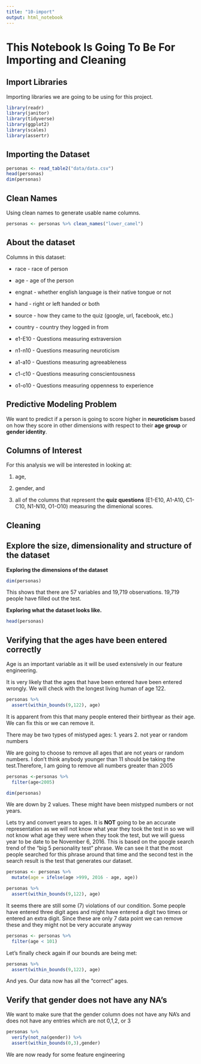 ```yaml
---
title: "10-import"
output: html_notebook
---
```

# This Notebook Is Going To Be For Importing and Cleaning

## Import Libraries

Importing libraries we are going to be using for this project.

```r
library(readr)
library(janitor)
library(tidyverse)
library(ggplot2)
library(scales)
library(assertr)
```

## Importing the Dataset

```r
personas <- read_table2("data/data.csv")
head(personas)
dim(personas)
```
## Clean Names 
Using clean names to generate usable name columns.
```r
personas <- personas %>% clean_names("lower_camel")
```


## About the dataset

Columns in this dataset:

- race - race of person

- age - age of the person

- engnat - whether english language is their native tongue or not

- hand - right or left handed or both

- source - how they came to the quiz (google, url, facebook, etc.) 

- country - country they logged in from

- e1-E10 - Questions measuring extraversion

- n1-n10 - Questions measuring neuroticism
 
- a1-a10 - Questions measuring agreeableness

- c1-c10 - Questions measuring conscientousness

- o1-o10 - Questions measuring oppenness to experience

## Predictive Modeling Problem

We want to predict if a person is going to score higher in **neuroticism** based on how they score in other dimensions with respect to their **age group** or **gender identity**. 


## Columns of Interest
For this analysis we will be interested in looking at:

1. age,

2. gender, and 

3. all of the columns that represent the **quiz questions** (E1-E10, A1-A10, C1-C10, N1-N10, O1-O10) measuring the dimenional scores. 


## Cleaning 

## Explore the size, dimensionality and structure of the dataset

**Exploring the dimensions of the dataset**

```r
dim(personas)
```
This shows that there are 57 variables and 19,719 observations. 19,719 people have filled out the test.  


**Exploring what the dataset looks like.**
```r
head(personas)
```

## Verifying that the ages have been entered correctly
Age is an important variable as it will be used extensively in our feature engineering. 

It is very likely that the ages that have been entered have been entered wrongly. We will check with the longest living human of age 122. 
```r
personas %>% 
  assert(within_bounds(9,122), age)
```

It is apparent from this that many people entered their birthyear as their age. We can fix this or we can remove it.

There may be two types of mistyped ages:
1. years
2. not year or random numbers

We are going to choose to remove all ages that are not years or random numbers. I don't think anybody younger than 11 should be taking the test.Therefore, I am going to remove all numbers greater than 2005
```r
personas <-personas %>% 
  filter(age<2005)

dim(personas)
```

We are down by 2 values. These might have been mistyped numbers or not years. 

Lets try and convert years to ages. It is **NOT** going to be an accurate representation as we will not know what year they took the test in so we will not know what age they were when they took the test, but we will guess year to be date to be November 6, 2016. This is based on the google search trend of the "big 5 personality test" phrase. We can see it that the most people searched for this phrase around that time and the second test in the search result is the test that generates our dataset.

```r

personas <- personas %>% 
  mutate(age = ifelse(age >999, 2016 - age, age))
```

```r
personas %>% 
  assert(within_bounds(9,122), age)
```

It seems there are still some (7) violations of our condition. Some people have entered three digit ages and might have entered a digit two times or entered an extra digit. Since these are only 7 data point we can remove these and they might not be very accurate anyway

```r

personas <- personas %>% 
  filter(age < 101) 

```

Let's finally check again if our bounds are being met:
```r
personas %>% 
  assert(within_bounds(9,122), age)
```

And yes. Our data now has all the "correct" ages.

## Verify that gender does not have any NA's
We want to make sure that the gender column does not have any NA's and does not have any entries which are not 0,1,2, or 3

```r
personas %>% 
  verify(not_na(gender)) %>% 
  assert(within_bounds(0,3),gender)
```
We are now ready for some feature engineering
